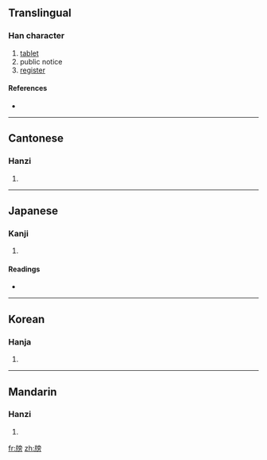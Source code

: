 ==Translingual==

===Han character===
{{Han char|rn=91|rad=片|as=10|sn=14|four=2002<sub>7</sub>|canj=中中卜月尸 (LLYBS), 中弓卜月尸 (LNYBS)}}

# [[tablet]]
# public notice
# [[register]]

====References====
* {{Han ref|kx=0694.060|dkj=19876|dj=1107.150|hdz=32019.120|uh=7253|ud=29267|bh=E2C6|bd=58054}}

----

==Cantonese==

===Hanzi===
{{yue-hanzi|jyut=|y=bong2}}

# {{defn|Cantonese|sort=片10}}

----

==Japanese==

===Kanji===
{{ja-kanji|grade=|rs=片10}}

# {{defn|Japanese|sort=片10}}

====Readings====
* {{ja-readings|on=[[ぼう]] (bō), [[ほう]] (hō)|kun=[[ふだ]] (fuda)}}

----

==Korean==

===Hanja===
{{ko-hanja|hangeul=방|eumhun=|rv=bang|mr=pang|y=pang}}

# {{defn|Korean|sort=片10}}

----

==Mandarin==

===Hanzi===
{{cmn-hanzi|pin=[[bǎng]] ([[bang3]])|wg=pang<sup>3</sup>}}

# {{defn|Mandarin|sort=片10}}

[[fr:牓]]
[[zh:牓]]